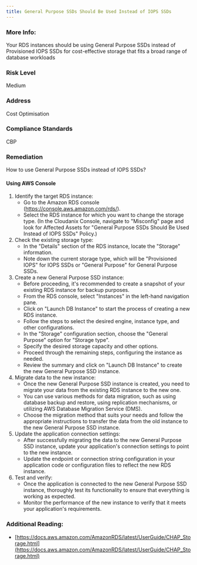 ```yaml
---
title: General Purpose SSDs Should Be Used Instead of IOPS SSDs
---
```


### More Info:

Your RDS instances should be using General Purpose SSDs instead of Provisioned IOPS SSDs for cost-effective storage that fits a broad range of database workloads

### Risk Level

Medium

### Address

Cost Optimisation

### Compliance Standards

CBP

### Remediation

How to use General Purpose SSDs instead of IOPS SSDs?

#### Using AWS Console

1. Identify the target RDS instance:
   - Go to the Amazon RDS console (https://console.aws.amazon.com/rds/).
   - Select the RDS instance for which you want to change the storage type.
     (In the Cloudanix Console, navigate to "Misconfig" page and look for Affected Assets for "General Purpose SSDs Should Be Used Instead of IOPS SSDs" Policy.)
2. Check the existing storage type:
   - In the "Details" section of the RDS instance, locate the "Storage" information.
   - Note down the current storage type, which will be "Provisioned IOPS" for IOPS SSDs or "General Purpose" for General Purpose SSDs.
3. Create a new General Purpose SSD instance:
   - Before proceeding, it's recommended to create a snapshot of your existing RDS instance for backup purposes.
   - From the RDS console, select "Instances" in the left-hand navigation pane.
   - Click on "Launch DB Instance" to start the process of creating a new RDS instance.
   - Follow the steps to select the desired engine, instance type, and other configurations.
   - In the "Storage" configuration section, choose the "General Purpose" option for "Storage type".
   - Specify the desired storage capacity and other options.
   - Proceed through the remaining steps, configuring the instance as needed.
   - Review the summary and click on "Launch DB Instance" to create the new General Purpose SSD instance.
4. Migrate data to the new instance:
   - Once the new General Purpose SSD instance is created, you need to migrate your data from the existing RDS instance to the new one.
   - You can use various methods for data migration, such as using database backup and restore, using replication mechanisms, or utilizing AWS Database Migration Service (DMS).
   - Choose the migration method that suits your needs and follow the appropriate instructions to transfer the data from the old instance to the new General Purpose SSD instance.
5. Update the application connection settings:
   - After successfully migrating the data to the new General Purpose SSD instance, update your application's connection settings to point to the new instance.
   - Update the endpoint or connection string configuration in your application code or configuration files to reflect the new RDS instance.
6. Test and verify:
   - Once the application is connected to the new General Purpose SSD instance, thoroughly test its functionality to ensure that everything is working as expected.
   - Monitor the performance of the new instance to verify that it meets your application's requirements.

### Additional Reading:

- [https://docs.aws.amazon.com/AmazonRDS/latest/UserGuide/CHAP_Storage.html](https://docs.aws.amazon.com/AmazonRDS/latest/UserGuide/CHAP_Storage.html)
